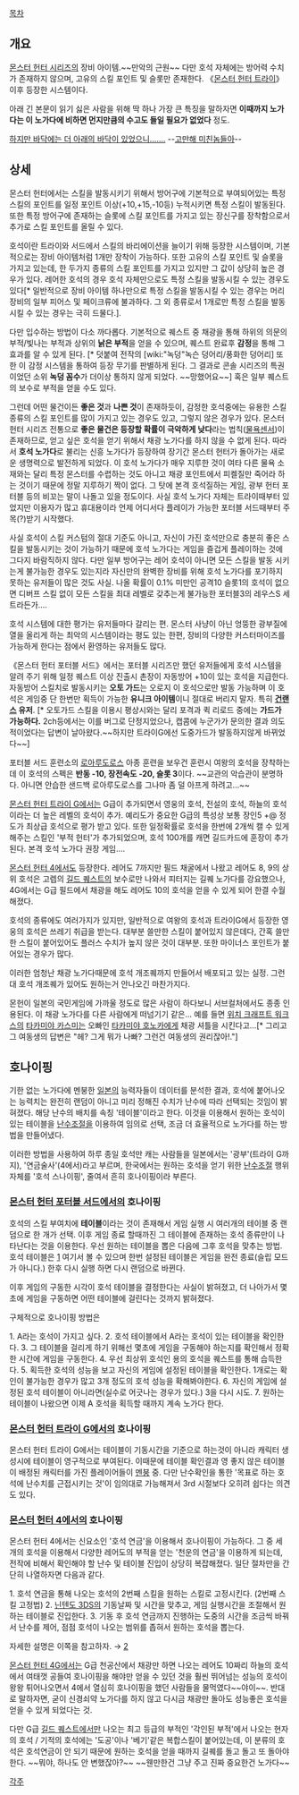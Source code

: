 [[목차]]
== 개요 ==
[[몬스터 헌터 시리즈]]의 장비 아이템.~~만악의 근원~~ 다만 호석 자체에는 방어력 수치가 존재하지 않으며, 고유의 스킬 포인트 및 슬롯만 존재한다. 《[[몬스터 헌터 트라이]]》이후 등장한 시스템이다.

아래 긴 본문이 읽기 싫은 사람을 위해 딱 하나 가장 큰 특징을 말하자면 '''이때까지 노가다는 이 노가다에 비하면 먼지만큼의 수고도 들일 필요가 없었다''' 정도.

[[길드 퀘스트|하지만 바닥에는 더 아래의 바닥이 있었으니…….]] --[[고만해 미친놈들아]]--
== 상세 ==
몬스터 헌터에서는 스킬을 발동시키기 위해서 방어구에 기본적으로 부여되어있는 특정 스킬의 포인트를 일정 포인트 이상(+10,+15,-10등) 누적시키면 특정 스킬이 발동된다. 또한 특정 방어구에 존재하는 슬롯에 스킬 포인트를 가지고 있는 장신구를 장착함으로서 추가로 스킬 포인트를 올릴 수 있다.

호석이란 트라이와 서드에서 스킬의 바리에이션을 늘이기 위해 등장한 시스템이며, 기본적으로는 장비 아이템처럼 1개만 장착이 가능하다. 또한 고유의 스킬 포인트 및 슬롯을 가지고 있는데, 한 두가지 종류의 스킬 포인트를 가지고 있지만 그 값이 상당히 높은 경우가 있다. 레어한 호석의 경우 호석 자체만으로도 특정 스킬을 발동시킬 수 있는 경우도 있다[* 일반적으로 장비 아이템 하나만으로 특정 스킬을 발동시킬 수 있는 경우는 머리 장비의 일부 피어스 및 페이크류에 불과하다. 그 외 종류로서 1개로만 특정 스킬을 발동시킬 수 있는 경우는 극히 드물다.].

다만 입수하는 방법이 다소 까다롭다. 기본적으로 퀘스트 중 채광을 통해 하위의 의문의 부적/빛나는 부적과 상위의 '''낡은 부적'''을 얻을 수 있으며, 퀘스트 완료후 '''감정'''을 통해 그 효과를 알 수 있게 된다. [* 덧붙여 전작의 [wiki:"녹덩"녹슨 덩어리/풍화한 덩어리] 또한 이 감정 시스템을 통하여 등장 무기를 판별하게 된다. 그 결과로 콘솔 시리즈의 특권이었던 소위 '''녹덩 꼼수'''가 더이상 통하지 않게 되었다. ~~망했어요~~] 혹은 일부 퀘스트의 보수로 부적을 얻을 수도 있다.

그런데 어떤 물건이든 '''좋은 것'''과 '''나쁜 것'''이 존재하듯이, 감정한 호석중에는 유용한 스킬 종류의 스킬 포인트를 많이 가지고 있는 경우도 있고, 그렇지 않은 경우가 있다. 몬스터 헌터 시리즈 전통으로 '''좋은 물건은 등장할 확률이 극악하게 낮다'''라는 법칙([[물욕센서]])이 존재하므로, 얻고 싶은 호석을 얻기 위해서 채광 노가다를 하지 않을 수 없게 된다. 따라서 '''호석 노가다'''로 불리는 신흥 노가다가 등장하여 장기간 몬스터 헌터가 돌아가는 새로운 생명력으로 발전하게 되었다. 이 호석 노가다가 매우 지루한 것이 여타 다른 물욕 소재와는 달리 특정 몬스터를 수렵하는 것도 아니고 채광 포인트에서 피켈질만 죽어라 하는 것이기 때문에 정말 지루하기 짝이 없다. 그 탓에 본격 호석질하는 게임, 광부 헌터 포터블 등의 비꼬는 말이 나돌고 있을 정도이다.
사실 호석 노가다 자체는 트라이때부터 있었지만 이용자가 많고 휴대용이라 언제 어디서다 플레이가 가능한 포터블 서드때부터 주목(?)받기 시작했다.

사실 호석이 스킬 커스텀의 절대 기준도 아니고, 자신이 가진 호석만으로 충분히 좋은 스킬을 발동시키는 것이 가능하기 때문에 호석 노가다는 게임을 즐겁게 플레이하는 것에 그다지 바람직하지 않다. 다만 일부 방어구는 레어 호석이 아니면 모든 스킬을 발동 시키는게 불가능한 경우도 있는지라 자신만의 완벽한 장비를 위해 호석 노가다를 포기하지 못하는 유저들이 많은 것도 사실. 나올 확률이 0.1% 미만인 공격10 슬롯1의 호석이 없으면 디버프 스킬 없이 모든 스킬을 최대 레벨로 갖추는게 불가능한 포터블3의 레우스S 세트라든가….

호석 시스템에 대한 평가는 유저들마다 갈리는 편. 몬스터 사냥이 아닌 엉뚱한 광부질에 열을 올리게 하는 최악의 시스템이라는 평도 있는 한편, 장비의 다양한 커스터마이즈를 가능하게 한다는 점에서 환영하는 유저들도 많다.

《몬스터 헌터 포터블 서드》에서는 포터블 시리즈만 했던 유저들에게 호석 시스템을 알려 주기 위해 일정 퀘스트 이상 진출시 촌장이 자동방어 +10이 있는 호석을 지급한다. 자동방어 스킬치로 발동시키는 '''오토 가드'''는 오로지 이 호석으로만 발동 가능하며 이 호석은 게임중 단 한번만 획득이 가능한 '''유니크 아이템'''이니 절대로 버리지 말자. 특히 '''[[건랜스]] 유저'''. [* 오토가드 스킬을 이용시 평상시와는 달리 포격과 퀵 리로드 중에는 '''가드가 가능하다.''' 2ch등에서는 이를 버그로 단정지었으나, 캡콤에 누군가가 문의한 결과 의도적이었다는 답변이 날아왔다.~~하지만 트라이G에선 도중가드가 발동하지않게 바뀌었다~~]

포터블 서드 훈련소의 [[로아루도로스]] 아종 훈련을 보우건 훈련시 여왕의 호석을 장착하는데 이 호석의 스펙은 '''반동 -10, 장전속도 -20, 슬롯 3'''이다. ~~교관의 악습관이 분명하다. 아니면 안습한 샌드백 로아루도로스를 그나마 좀 덜 아프게 하려고...~~

[[몬스터 헌터 트라이 G]]에서는 G급이 추가되면서 영웅의 호석, 전설의 호석, 하늘의 호석이라는 더 높은 레벨의 호석이 추가. 예리도가 중요한 G급의 특성상 보통 장인5 +@ 정도가 최상급 호석으로 평가 받고 있다.
또한 일정확률로 호석을 한번에 2개씩 캘 수 있게 해주는 스킬인 '부적 헌터'가 추가되었으며, 호석 100개를 캐면 길드카드에 훈장이 추가된다. 본격 호석 노가다 권장 게임….

[[몬스터 헌터 4]]에서도 등장한다. 레어도 7까지만 필드 채굴에서 나왔고 레어도 8, 9의 상위 호석은 고렙의 [[길드 퀘스트]]의 보수로만 나와서 피터지는 길퀘 노가다를 강요했으나, 4G에서는 G급 필드에서 채광을 해도 레어도 10의 호석을 얻을 수 있게 되어 한결 수월해졌다.

호석의 종류에도 여러가지가 있지만, 일반적으로 여왕의 호석과 트라이G에서 등장한 영웅의 호석은 쓰레기 취급을 받는다. 대부분 쓸만한 스킬이 붙어있지 않은데다, 간혹 쓸만한 스킬이 붙어있어도 플러스 수치가 높지 않은 것이 대부분. 또한 마이너스 포인트가 붙어있는 경우가 많다.

이러한 엄청난 채광 노가다때문에 호석 개조퀘까지 만들어서 배포되고 있는 실정. 그런대 호석 개조퀘가 있어도 원하는거 안나오긴 마찬가지다.

몬헌이 일본의 국민게임에 가까울 정도로 많은 사람이 하다보니 서브컬처에서도 종종 인용된다. 이 채광 노가다를 다른 사람에게 떠넘기기 같은... 예를 들면 [[위치 크래프트 워크스]]의 [[타카미야 카스미]]는 오빠인 [[타카미야 호노카]]에게 채광 셔틀을 시킨다고...[* 그리고 그 여동생의 답변은 "헤? 그게 뭐가 나빠? 그런건 여동생의 권리잖아!."]

== 호나이핑 ==
기한 없는 노가다에 멘붕한 [[일본]]의 능력자들이 데이터를 분석한 결과, 호석에 붙어나오는 능력치는 완전히 랜덤이 아니고 미리 정해진 수치가 난수에 따라 선택되는 것임이 밝혀졌다. 해당 난수의 배치를 속칭 '테이블'이라고 한다. 이것을 이용해서 원하는 호석이 있는 테이블을 [[난수조절]]을 이용하여 임의로 선택, 조금 더 효율적으로 노가다를 하는 방법을 만들어냈다. 

이러한 방법을 사용하여 하루 종일 호석만 캐는 사람들을 일본에서는 '광부'(트라이 G까지), '연금술사'(4에서)라고 부르며, 한국에서는 원하는 호석을 얻기 위한 [[난수조절]] 행위 자체를 '호석 스나이핑', 줄여서 흔히 호나이핑이라 부른다.

=== [[몬스터 헌터 포터블 서드]]에서의 호나이핑 ===
호석의 스킬 부여치에 '''테이블'''이라는 것이 존재해서 게임 실행 시 여러개의 테이블 중 랜덤으로 한 개가 선택. 이후 게임 종료 할때까진 그 테이블에 존재하는 호석 종류만이 나타난다는 것을 이용한다. 우선 원하는 테이블을 뽑은 다음에 그후 호석을 맞추는 방법. 호석 테이블은 [http://mhp3omamori.appspot.com] 여기서 볼 수 있으며 한번 설정된 테이블은 게임을 완전 종료(슬립 모드가 아니다.) 한후 다시 실행 하면 다시 랜덤으로 바뀐다.

이후 게임의 구동한 시각이 호석 테이블을 결정한다는 사실이 밝혀졌고, 더 나아가서 몇초에 게임을 구동하면 어떤 테이블에 걸린다는 것까지 밝혀졌다.

구체적으로 호나이핑 방법은

1. A라는 호석이 가지고 싶다.
2. 호석 테이블에서 A라는 호석이 있는 테이블을 확인한다.
3. 그 테이블을 걸리게 하기 위해선 몇초에 게임을 구동해야 하는지를 확인해서 정확한 시간에 게임을 구동한다.
4. 우선 최상위 호석인 용의 호석을 퀘스트를 통해 습득한다.
5. 획득한 호석의 성능을 보고 자신의 게임에 설정된 테이블을 확인한다. 1개로는 확인이 불가능한 경우가 많고 3개 정도의 호석 성능을 확해봐야한다.
6. 자신의 게임에 설정된 호석 테이블이 아니라면(실수로 어긋나는 경우가 있다.) 3을 다시 시도.
7. 원하는 테이블이 나왔으면 이제 A 호석을 획득할 때까지 계속 노가다 한다.

=== [[몬스터 헌터 트라이 G]]에서의 호나이핑 ===
몬스터 헌터 트라이 G에서는 테이블이 기동시간을 기준으로 하는것이 아니라 캐릭터 생성시에 테이블이 영구적으로 부여된다. 이때문에 테이블 확인결과 영 좋지 않은 테이블이 배정된 캐릭터를 가진 플레이어들이 [[멘붕]] 중. 다만 난수확인을 통한 '목표로 하는 호석에 난수치를 근접시키는 것'이 임의대로 가능해져서 3rd 시절보다 오히려 쉽다는 의견도 있다. 

=== [[몬스터 헌터 4]]에서의 호나이핑 ===
몬스터 헌터 4에서는 신요소인 '호석 연금'을 이용해서 호나이핑이 가능하다. 그 중 세 개의 호석을 이용해서 다양한 레어도의 부적을 얻는 '천운의 연금'을 이용하게 되는데, 전작에 비해서 확인해야 할 난수 및 테이블 진입이 상당히 복잡해졌다. 일단 절차만을 간단히 나열하자면 다음과 같다.

1. 호석 연금을 통해 나오는 호석의 2번째 스킬을 원하는 스킬로 고정시킨다. (2번째 스킬 고정법)
2. [[닌텐도 3DS]]의 기동날짜 및 시간을 맞추고, 게임 실행시간을 조절해서 원하는 테이블로 진입한다. 
3. 기동 후 호석 연금까지 진행하는 도중의 시간을 조금씩 바꿔서 난수를 제어, 점점 호석이 나오는 범위를 좁혀서 원하는 호석을 뽑는다.

자세한 설명은 이쪽을 참고하자. → [http://gall.dcinside.com/board/view/?id=nintendo&no=1934344] 

[[몬스터 헌터 4G]]에서는  G급 천공산에서 채광만 하면 나오는 레어도 10짜리 하늘의 호석에서 여태껏 공들여 호나이핑을 해야만 얻을 수 있던 것을 훨씬 뛰어넘는 성능의 호석이 왕왕 튀어나오면서 4에서 열심히 호나이핑을 했던 사람들을 물먹였다~~야이~~. 반대로 말하자면, 굳이 신경쇠약 노가다를 하지 않고 다시금 채광만 돌아도 성능좋은 호석을 얻을 수 있게 되었다는 것.

다만 G급 [[길드 퀘스트]]에서만 나오는 최고 등급의 부적인 '각인된 부적'에서 나오는 현자의 호석 / 기적의 호석에는 '도공'이나 '베기'같은 복합스킬이 붙어있는데, 이 분류의 호석은 호석연금이 안 되기 때문에 원하는 호석을 얻을 때까지 길퀘를 돌고 돌고 또 돌아야 한다. ~~뭐야, 하나도 안 변했잖아?~~ ~~웬만한건 그냥 주고 진짜 중요한건 노가다~~

[[각주]]
